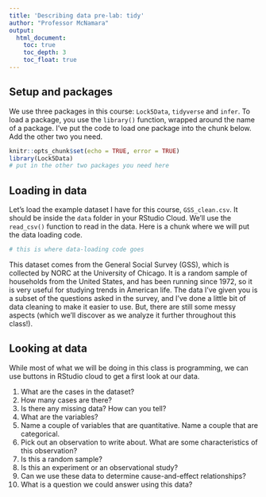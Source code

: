 ```yaml
---
title: 'Describing data pre-lab: tidy'
author: "Professor McNamara"
output:
  html_document:
    toc: true
    toc_depth: 3
    toc_float: true
---
```


## Setup and packages

We use three packages in this course: `Lock5Data`, `tidyverse` and `infer`. To load a package, you use the `library()` function, wrapped around the name of a package. I've put the code to load one package into the chunk below. Add the other two you need. 

```r
knitr::opts_chunk$set(echo = TRUE, error = TRUE)
library(Lock5Data)
# put in the other two packages you need here
```

## Loading in data

Let's load the example dataset I have for this course, `GSS_clean.csv`. It should be inside the `data` folder in your RStudio Cloud. We'll use the `read_csv()` function to read in the data. Here is a chunk where we will put the data loading code. 

```r
# this is where data-loading code goes
```

This dataset comes from the General Social Survey (GSS), which is collected by NORC at the University of Chicago. It is a random sample of households from the United States, and has been running since 1972, so it is very useful for studying trends in American life. The data I've given you is a subset of the questions asked in the survey, and I've done a little bit of data cleaning to make it easier to use. But, there are still some messy aspects (which we'll discover as we analyze it further throughout this class!). 

## Looking at data

While most of what we will be doing in this class is programming, we can use buttons in RStudio cloud to get a first look at our data. 

1. What are the cases in the dataset?
2. How many cases are there? 
3. Is there any missing data? How can you tell? 
4. What are the variables?
5. Name a couple of variables that are quantitative. Name a couple that are categorical. 
6. Pick out an observation to write about. What are some characteristics of this observation?
7. Is this a random sample?
8. Is this an experiment or an observational study? 
9. Can we use these data to determine cause-and-effect relationships?
10. What is a question we could answer using this data?
